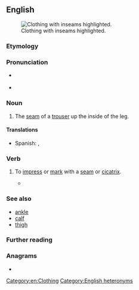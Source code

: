==English==
[[File:RV Schritt.png|thumb|Clothing with inseams highlighted.]]

===Etymology===
{{prefix|en|in|seam}}

===Pronunciation===
* {{q|noun}} {{IPA|en|/ˈɪnsiːm/}}
* {{q|verb}} {{IPA|en|/ɪnˈsiːm/}}
{{rfap|en}}

===Noun===
{{en-noun}}

# The [[seam]] of a [[trouser]] up the inside of the leg.

====Translations====
{{trans-top|The seam of a trouser}}
* Spanish: {{t+|es|entrepierna|f}}, {{t|es|entrecostura|f}}
{{trans-mid}}
{{trans-bottom}}

===Verb===
{{en-verb}}

# {{lb|en|transitive}} To [[impress]] or [[mark]] with a [[seam]] or [[cicatrix]].
#* {{RQ:Pope Odyssey|book=XIX|passage=Deep o'er his knee '''inseam'd''', remain'd the scar}}

===See also===
* [[ankle]]
* [[calf]]
* [[thigh]]

===Further reading===
{{wikipedia}}

===Anagrams===
* {{anagrams|en|a=aeimns|Amiens|Eisman|Emsian|amines|animes|animés|manies|mesian}}

[[Category:en:Clothing]]
[[Category:English heteronyms]]